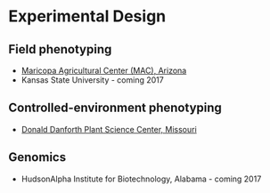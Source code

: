 # Experimental Design

## Field phenotyping

* [Maricopa Agricultural Center \(MAC\), Arizona](experimental-design-mac.md)
* Kansas State University - coming 2017

## Controlled-environment phenotyping

* [Donald Danforth Plant Science Center, Missouri](experimental-design-danforth/)

## Genomics

* HudsonAlpha Institute for Biotechnology, Alabama - coming 2017

